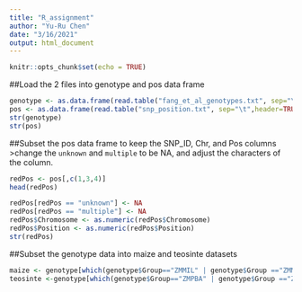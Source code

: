 ```yaml
---
title: "R_assignment"
author: "Yu-Ru Chen"
date: "3/16/2021"
output: html_document
---
```


```r
knitr::opts_chunk$set(echo = TRUE)
```


##Load the 2 files into genotype and pos data frame

```r

genotype <- as.data.frame(read.table("fang_et_al_genotypes.txt", sep="\t",header=TRUE))
pos <- as.data.frame(read.table("snp_position.txt", sep="\t",header=TRUE))
str(genotype)
str(pos)

```


##Subset the pos data frame to keep the SNP_ID, Chr, and Pos columns
>change the `unknown` and `multiple` to be NA, and adjust the characters of the column.

```r

redPos <- pos[,c(1,3,4)]
head(redPos)

redPos[redPos == "unknown"] <- NA
redPos[redPos == "multiple"] <- NA
redPos$Chromosome <- as.numeric(redPos$Chromosome)
redPos$Position <- as.numeric(redPos$Position)
str(redPos)

```


##Subset the genotype data into maize and teosinte datasets

```r

maize <- genotype[which(genotype$Group=="ZMMIL" | genotype$Group =="ZMMLR" | genotype$Group == "ZMMMR"),]
teosinte <-genotype[which(genotype$Group=="ZMPBA" | genotype$Group =="ZMPIL" | genotype$Group == "ZMPJA"),]

```


